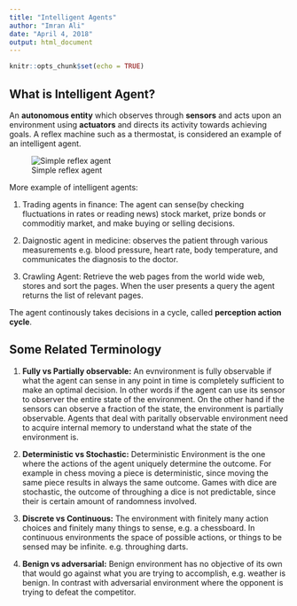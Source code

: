 ```yaml
---
title: "Intelligent Agents"
author: "Imran Ali"
date: "April 4, 2018"
output: html_document
---
```


```r
knitr::opts_chunk$set(echo = TRUE)
```

## What is Intelligent Agent?

An **autonomous entity** which observes through **sensors** and acts upon an environment using **actuators** and directs its activity towards achieving goals. A reflex machine such as a thermostat, is considered an example of an intelligent agent.

![Simple reflex agent](figures/IntelligentAgent-SimpleReflex.png)

More example of intelligent agents: 

1. Trading agents in finance: The agent can sense(by checking fluctuations in rates or reading news) stock market, prize bonds or commoditiy market, and make buying or selling decisions.

2. Daignostic agent in medicine: observes the patient through various measurements e.g. blood pressure, heart rate, body temperature, and communicates the diagnosis to the doctor.

3. Crawling Agent: Retrieve the web pages from the world wide web, stores and sort the pages. When the user presents a query the agent returns the list of relevant pages.

The agent continously takes decisions in a cycle, called **perception action cycle**.

## Some Related Terminology 

1. **Fully vs Partially observable:** An evnvironment is fully observable if what the agent can sense in any point in time is completely sufficient to make an optimal decision. In other words if the agent can use its sensor to observer the entire state of the environment. On the other hand if the sensors can observe a fraction of the state, the environment is partially observable.
Agents that deal with paritally observable environment need to acquire internal memory to understand what the state of the environment is.

2. **Deterministic vs Stochastic:** Deterministic Environment is the one where the actions of the agent uniquely determine the outcome. For example in chess moving a piece is deterministic, since moving the same piece results in always the same outcome. Games with dice are stochastic, the outcome of throughing a dice is not predictable, since their is certain amount of randomness involved.

3. **Discrete vs Continuous:** The environment with finitely many action choices and finitely many things to sense, e.g. a chessboard. In continuous environments the space of possible actions, or things to be sensed may be infinite. e.g. throughing darts.

4. **Benign vs adversarial:** Benign environment has no objective of its own that would go against what you are trying to accomplish, e.g. weather is benign. In contrast with  adversarial environment where the opponent is trying to defeat the competitor.
